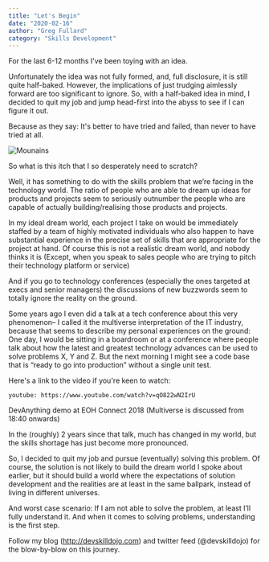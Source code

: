 ```yaml
---
title: "Let's Begin"
date: "2020-02-16"
author: "Greg Fullard"
category: "Skills Development"
---
```

For the last 6-12 months I’ve been toying with an idea.

Unfortunately the idea was not fully formed, and, full disclosure, it is still quite half-baked. 
However, the implications of just trudging aimlessly forward are too significant to ignore. 
So, with a half-baked idea in mind, I decided to quit my job and jump head-first into the abyss to see if I can figure it out.

Because as they say: It's better to have tried and failed, than never to have tried at all.

![Mounains](../../images/Mountains.jpg)

So what is this itch that I so desperately need to scratch?

Well, it has something to do with the skills problem that we’re facing in the technology world. 
The ratio of people who are able to dream up ideas for products and projects seem to seriously 
outnumber the people who are capable of actually building/realising those products and projects.

In my ideal dream world, each project I take on would be immediately staffed by a team of highly 
motivated individuals who also happen to have substantial experience in the precise set of skills 
that are appropriate for the project at hand. Of course this is not a realistic dream world, 
and nobody thinks it is (Except, when you speak to sales people who are trying to pitch their 
technology platform or service)

And if you go to technology conferences (especially the ones targeted at execs and senior managers) 
the discussions of new buzzwords seem to totally ignore the reality on the ground.

Some years ago I even did a talk at a tech conference about this very phenomenon– 
I called it the multiverse interpretation of the IT industry, 
because that seems to describe my personal experiences on the ground: One day, I would be sitting 
in a boardroom or at a conference where people talk about how the latest  and greatest technology 
advances can be used to solve problems X, Y and Z. But the next morning I might see a code base 
that is “ready to go into production” without a single unit test.

Here's a link to the video if you're keen to watch:

`youtube: https://www.youtube.com/watch?v=qO822wN2IrU`

DevAnything demo at EOH Connect 2018 (Multiverse is discussed from 18:40 onwards)

In the (roughly) 2 years since that talk, much has changed in my world, but the skills shortage 
has just become more pronounced.

So, I decided to quit my job and pursue (eventually) solving this problem. Of course, the solution 
is not likely to build the dream world I spoke about earlier, but it should build a world where 
the expectations of solution development and the realities are at least in the same ballpark, 
instead of living in different universes.

And worst case scenario: If I am not able to solve the problem, at least I’ll fully understand it. 
And when it comes to solving problems, understanding is the first step.

Follow my blog (http://devskilldojo.com) and twitter feed (@devskilldojo) for the blow-by-blow on this journey.
